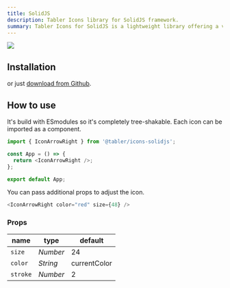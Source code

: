 ```yaml
---
title: SolidJS
description: Tabler Icons library for SolidJS framework.
summary: Tabler Icons for SolidJS is a lightweight library offering a vast selection of high-quality icons. It is designed for seamless integration with SolidJS, enabling developers to build visually appealing interfaces.
---
```


![](/docs/icons/package-solidjs.png)


## Installation

<TabsPackage name="@tabler/icons-solidjs" />

or just [download from Github](https://github.com/tabler/tabler-icons/releases).

## How to use

It's build with ESmodules so it's completely tree-shakable. Each icon can be imported as a component.

```js
import { IconArrowRight } from '@tabler/icons-solidjs';

const App = () => {
  return <IconArrowRight />;
};

export default App;
```

You can pass additional props to adjust the icon.

```js
<IconArrowRight color="red" size={48} />
```

### Props

| name          | type     | default      |
| ------------- | -------- | ------------ |
| `size`        | _Number_ | 24           |
| `color`       | _String_ | currentColor |
| `stroke`      | _Number_ | 2            |
